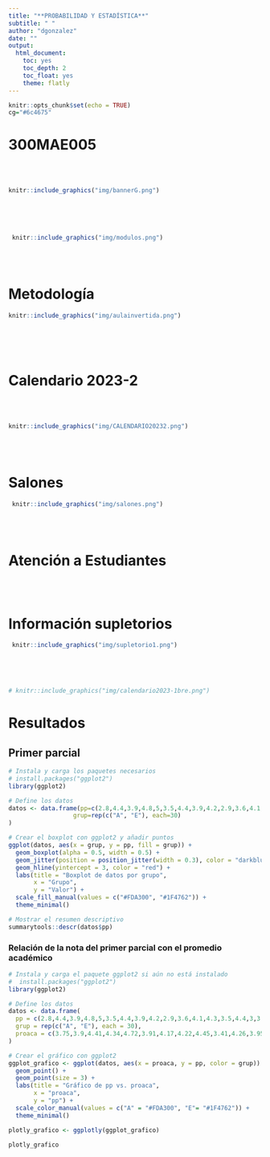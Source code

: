 ```yaml
---
title: "**PROBABILIDAD Y ESTADÍSTICA**"
subtitle: " "
author: "dgonzalez"
date: ""
output:
  html_document:
    toc: yes
    toc_depth: 2
    toc_float: yes
    theme: flatly
---
```



```r
knitr::opts_chunk$set(echo = TRUE)
cg="#6c4675"

```

# **300MAE005**

<br/><br/>



```r
knitr::include_graphics("img/bannerG.png")
```


<br/><br/><br/>


```r
 knitr::include_graphics("img/modulos.png")
```
<br/><br/>

# **Metodología**
 
```r
knitr::include_graphics("img/aulainvertida.png")
```
<br/><br/><br/>


# **Calendario 2023-2**

<br/><br/>


```r
knitr::include_graphics("img/CALENDARIO20232.png")
```

<br/><br/>



# **Salones**


<!-- |Curso     | **Grupo** | Horario       | **LUNES**  | $\hspace{1cm}$ | **MIERCOLES** | $\hspace{1cm}$ | **VIERNES** | -->
<!-- |:---------|:----------|:--------------|:-----------|:-------|:--------------|:-------|:------------| -->
<!-- |300MAE005 |  **A**    | 9:00 A 11:00  | **LG 4.6** |        | **LG-1.8**    |        | **PL-3.4**  | -->
<!-- |          |           |               |            |        |               |        |             | -->
<!-- |300MAE005 |  **E**    | 14:00 A 16:00 | **PL-3.3** |        | **LG-4.4**    |        | **LG-4.6**  | -->
<!-- |          |           |               |            |        |               |        |             | -->


```r
 knitr::include_graphics("img/salones.png")
```

<br/><br/>

# **Atención a Estudiantes**


<br/><br/>

# **Información supletorios**



```r
 knitr::include_graphics("img/supletorio1.png")
```

<br/><br/>


```r

```




```r
# knitr::include_graphics("img/calendario2023-1bre.png")
```

# Resultados 

## Primer parcial



```r
# Instala y carga los paquetes necesarios
# install.packages("ggplot2")
library(ggplot2)

# Define los datos
datos <- data.frame(pp=c(2.8,4.4,3.9,4.8,5,3.5,4.4,3.9,4.2,2.9,3.6,4.1,4.3,3.5,4.4,3,3.9,4.5,3.8,4.7,4.2,4.6,3.5,2.7,4.9,4,4,5,4.7,3,3.9,4.1,4.5,4.6,3.9,3.7,4.7,3.9,4.2,4.6,3.5,4,4.8,3,4.8,4.6,3.9,4.9,4.7,4.4,4.1,4.8,4.6,4,4.1,4,3.5,3.5,3.9,4.2),
                  grup=rep(c("A", "E"), each=30)
)

# Crear el boxplot con ggplot2 y añadir puntos
ggplot(datos, aes(x = grup, y = pp, fill = grup)) +
  geom_boxplot(alpha = 0.5, width = 0.5) +
  geom_jitter(position = position_jitter(width = 0.3), color = "darkblue", alpha = 0.5) +
  geom_hline(yintercept = 3, color = "red") +
  labs(title = "Boxplot de datos por grupo",
       x = "Grupo",
       y = "Valor") +
  scale_fill_manual(values = c("#FDA300", "#1F4762")) +
  theme_minimal()

```


```r
# Mostrar el resumen descriptivo
summarytools::descr(datos$pp)

```

### Relación de la nota del primer parcial con el promedio académico

```r
# Instala y carga el paquete ggplot2 si aún no está instalado
#  install.packages("ggplot2")
library(ggplot2)

# Define los datos
datos <- data.frame(
  pp = c(2.8,4.4,3.9,4.8,5,3.5,4.4,3.9,4.2,2.9,3.6,4.1,4.3,3.5,4.4,3,3.9,4.5,3.8,4.7,4.2,4.6,3.5,2.7,4.9,4,4,5,4.7,3,3.9,4.1,4.5,4.6,3.9,3.7,4.7,3.9,4.2,4.6,3.5,4,4.8,3,4.8,4.6,3.9,4.9,4.7,4.4,4.1,4.8,4.6,4,4.1,4,3.5,3.5,3.9,4.2),
  grup = rep(c("A", "E"), each = 30),
  proaca = c(3.75,3.9,4.41,4.34,4.72,3.91,4.17,4.22,4.45,3.41,4.26,3.95,3.95,3.86,3.89,3.89,4.51,3.59,3.51,4.57,4.32,4.28,3.26,3.59,3.92,4.49,4.47,4.56,3.92,3.92,4.03,4.16,4.14,4.45,3.99,4.16,3.8,3.8,3.95,3.86,3.85,4.07,3.75,3.29,4.45,3.99,4.01,4.71,3.58,4.11,4.12,4.01,4.41,3.54,3.88,4.36,4.07,3.46,4.31,4.31)
)

# Crear el gráfico con ggplot2
ggplot_grafico <- ggplot(datos, aes(x = proaca, y = pp, color = grup)) +
  geom_point() +
  geom_point(size = 3) + 
  labs(title = "Gráfico de pp vs. proaca",
       x = "proaca",
       y = "pp") +
  scale_color_manual(values = c("A" = "#FDA300", "E"= "#1F4762")) +
  theme_minimal()

plotly_grafico <- ggplotly(ggplot_grafico)

plotly_grafico
```


